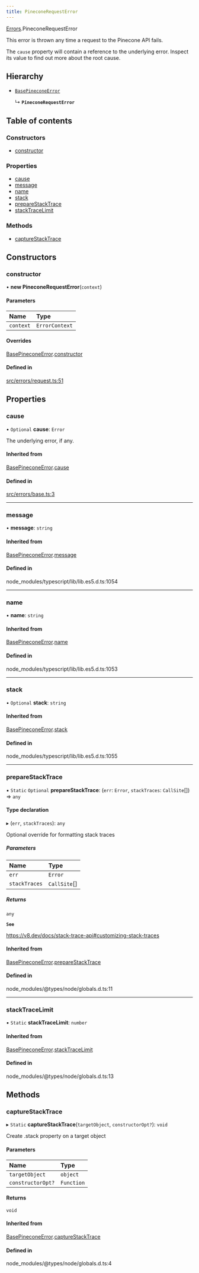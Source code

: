 ```yaml
---
title: PineconeRequestError
---
```


[Errors](../modules/Errors.md).PineconeRequestError

This error is thrown any time a request to the Pinecone API fails.

The `cause` property will contain a reference to the underlying error. Inspect its value to find out more about the root cause.

## Hierarchy

- [`BasePineconeError`](Errors.BasePineconeError.md)

  ↳ **`PineconeRequestError`**

## Table of contents

### Constructors

- [constructor](Errors.PineconeRequestError.md#constructor)

### Properties

- [cause](Errors.PineconeRequestError.md#cause)
- [message](Errors.PineconeRequestError.md#message)
- [name](Errors.PineconeRequestError.md#name)
- [stack](Errors.PineconeRequestError.md#stack)
- [prepareStackTrace](Errors.PineconeRequestError.md#preparestacktrace)
- [stackTraceLimit](Errors.PineconeRequestError.md#stacktracelimit)

### Methods

- [captureStackTrace](Errors.PineconeRequestError.md#capturestacktrace)

## Constructors

### constructor

• **new PineconeRequestError**(`context`)

#### Parameters

| Name | Type |
| :------ | :------ |
| `context` | `ErrorContext` |

#### Overrides

[BasePineconeError](Errors.BasePineconeError.md).[constructor](Errors.BasePineconeError.md#constructor)

#### Defined in

[src/errors/request.ts:51](https://github.com/pinecone-io/pinecone-ts-client/blob/4ccf45d/src/errors/request.ts#L51)

## Properties

### cause

• `Optional` **cause**: `Error`

The underlying error, if any.

#### Inherited from

[BasePineconeError](Errors.BasePineconeError.md).[cause](Errors.BasePineconeError.md#cause)

#### Defined in

[src/errors/base.ts:3](https://github.com/pinecone-io/pinecone-ts-client/blob/4ccf45d/src/errors/base.ts#L3)

___

### message

• **message**: `string`

#### Inherited from

[BasePineconeError](Errors.BasePineconeError.md).[message](Errors.BasePineconeError.md#message)

#### Defined in

node_modules/typescript/lib/lib.es5.d.ts:1054

___

### name

• **name**: `string`

#### Inherited from

[BasePineconeError](Errors.BasePineconeError.md).[name](Errors.BasePineconeError.md#name)

#### Defined in

node_modules/typescript/lib/lib.es5.d.ts:1053

___

### stack

• `Optional` **stack**: `string`

#### Inherited from

[BasePineconeError](Errors.BasePineconeError.md).[stack](Errors.BasePineconeError.md#stack)

#### Defined in

node_modules/typescript/lib/lib.es5.d.ts:1055

___

### prepareStackTrace

▪ `Static` `Optional` **prepareStackTrace**: (`err`: `Error`, `stackTraces`: `CallSite`[]) => `any`

#### Type declaration

▸ (`err`, `stackTraces`): `any`

Optional override for formatting stack traces

##### Parameters

| Name | Type |
| :------ | :------ |
| `err` | `Error` |
| `stackTraces` | `CallSite`[] |

##### Returns

`any`

**`See`**

https://v8.dev/docs/stack-trace-api#customizing-stack-traces

#### Inherited from

[BasePineconeError](Errors.BasePineconeError.md).[prepareStackTrace](Errors.BasePineconeError.md#preparestacktrace)

#### Defined in

node_modules/@types/node/globals.d.ts:11

___

### stackTraceLimit

▪ `Static` **stackTraceLimit**: `number`

#### Inherited from

[BasePineconeError](Errors.BasePineconeError.md).[stackTraceLimit](Errors.BasePineconeError.md#stacktracelimit)

#### Defined in

node_modules/@types/node/globals.d.ts:13

## Methods

### captureStackTrace

▸ `Static` **captureStackTrace**(`targetObject`, `constructorOpt?`): `void`

Create .stack property on a target object

#### Parameters

| Name | Type |
| :------ | :------ |
| `targetObject` | `object` |
| `constructorOpt?` | `Function` |

#### Returns

`void`

#### Inherited from

[BasePineconeError](Errors.BasePineconeError.md).[captureStackTrace](Errors.BasePineconeError.md#capturestacktrace)

#### Defined in

node_modules/@types/node/globals.d.ts:4
